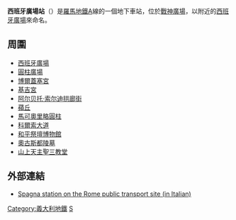 {{Station Infobox
|Station Name=西班牙廣場站<br />Spagna
|Image       =Spagna.JPEG
|ImageTitle  =西班牙廣場站
|Number      =
|Location    =[[羅馬|羅馬]][[戰神廣場_(羅馬)|戰神廣場]]
|Coord       =
|Line        =[[羅馬地鐵A線|羅馬地鐵A線]]
|Platform    =
|Exit        =
|Time        =1980年
|Time First  =
|Time Last   =
}}
'''西班牙廣場站'''（{{lang-it|Spagna}}）是[[羅馬地鐵|羅馬地鐵]]A線的一個地下車站，位於[[戰神廣場_(羅馬)|戰神廣場]]，以附近的[[西班牙廣場|西班牙廣場]]來命名。

==周圍==
*[[西班牙廣場|西班牙廣場]]
*[[圓柱廣場|圓柱廣場]]
*[[博爾蓋塞宮|博爾蓋塞宮]]
*[[基吉宮|基吉宮]]
*[[阿尔贝托·索尔迪拱廊街|阿尔贝托·索尔迪拱廊街]]
*[[蘋丘|蘋丘]]
*[[馬可奧里略圓柱|馬可奧里略圓柱]]
*[[科爾索大道|科爾索大道]]
*[[和平祭壇博物館|和平祭壇博物館]]
*[[奧古斯都陵墓|奧古斯都陵墓]]
*[[山上天主聖三教堂|山上天主聖三教堂]]

== 外部連結 ==
* [https://web.archive.org/web/20070929092642/http://www.atac.roma.it/linee/m_linee.asp?p=1&i=6&NUM=MAA&st=90009 Spagna station on the Rome public transport site (in Italian)]
{{羅馬地鐵A線}}

[[Category:義大利地鐵|Category:義大利地鐵]]
[[Category:罗马地铁车站|S]]